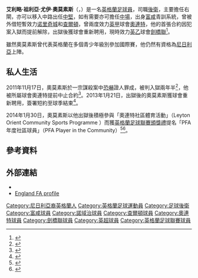{{noteta|G1=足球|G2=FAcup
|T=zh-hans:埃里奥特·奥莫祖西; zh-hk:艾利略·奧莫素斯;
|1=zh-hans:埃里奥特; zh-hk:艾利略;
|2=zh-hans:奥莫祖西; zh-hk:奧莫素斯;
|3=zh-hans:儒尼奥尔; zh-hk:祖利亞;
}}
{{Infobox football biography
| name =艾利略·奧莫素斯<br >''Elliott Omozusi''
| image = File:Elliott Omozusi 1.png
| image_size = 250
| caption = 
| fullname = Elliott Junior Uyi Omozusi<ref name="Search 1984 to 2006 – Birth, Marriage and Death indexes">{{cite web| title = Search 1984 to 2006 – Birth, Marriage and Death indexes| url = http://www.findmypast.com/post84BMDSearchStart.action?redef=0&searchType=B| publisher = Findmypast.com| accessdate = 11 January 2010| archive-date = 2015-07-02| archive-url = https://web.archive.org/web/20150702185047/http://www.findmypast.com/post84BMDSearchStart.action?redef=0&searchType=B| dead-url = no}}</ref><ref>{{citation|title=Omozusi, EJU (Elliott)|work=English National Football Archive}}</ref>
| birth_date = {{birth date and age|1988|12|15|df=y}}
| birth_place = [[英格蘭|英格蘭]][[Hackney_Central|哈克尼]]
| height = {{height|m=1.79}}
| position = [[後衛_(足球)|後衛]]
| currentclub = [[剑桥联足球俱乐部|劍橋聯]]
| clubnumber = TBA
| youthyears1 = {{0|000}}?–2006
| youthclubs1 = [[富勒姆足球俱乐部|富咸]]
| years1 = 2006–2010
| years2 = 2008–2009
| years3 = 2009–2010
| years4 = 2010–2011
| years5 = 2013–2015
| years6 = 2015–
| clubs1 = [[富勒姆足球俱乐部|富咸]]
| clubs2 = → [[诺里奇城足球俱乐部|诺里奇城]] 
| clubs3 = → [[查尔顿竞技足球俱乐部|查爾頓]] 
| clubs4 = [[莱顿东方足球俱乐部|奧連特]]
| clubs5 = [[莱顿东方足球俱乐部|奧連特]]
| clubs6 = [[剑桥联足球俱乐部|劍橋聯]]
| caps1 = 8
| goals1 = 0
| caps2 = 21
| goals2 = 0
| caps3 = 9
| goals3 = 0
| caps4 = 50
| goals4 = 0
| caps5 = 70
| goals5 = 0
| caps6 = 0
| goals6 = 0
| nationalyears1 = 2003
| nationalteam1 = [[英格蘭16歲以下足球代表隊|英格蘭U16]]
| nationalcaps1 = 1
| nationalgoals1 = 0
| nationalyears2 = 2004–2005
| nationalteam2 = [[英格蘭17歲以下足球代表隊|英格蘭U17]]
| nationalcaps2 = 11
| nationalgoals2 = 0
| nationalyears3 = 2006
| nationalteam3 = [[英格蘭18歲以下足球代表隊|英格蘭U18]]
| nationalcaps3 = 1
| nationalgoals3 = 0
| nationalyears4 = 2006–2007
| nationalteam4 = [[英格蘭19歲以下足球代表隊|英格蘭U19]]
| nationalcaps4 = 7
| nationalgoals4 = 0
| pcupdate = 20:44, 1 April 2015 (UTC)
| ntupdate = 12:14, 7 February 2012 (UTC)
}}
'''艾利略·祖利亞·尤伊·奧莫素斯'''（{{lang-en|'''Elliott Junior Uyi Omozusi'''}}，{{bd|1988年|12月15日|catidx=Omozusi, Elliott}}）是一名[[英格蘭|英格蘭]][[足球員|足球員]]，司職[[後衛_(足球)|後衛]]，主要擔任右閘，亦可以移入中路出任[[中堅|中堅]]，如有需要亦可擔任[[中場|中場]]，出身[[富勒姆足球俱乐部|富咸]]青訓系統，曾被外借短暫效力[[诺里奇城足球俱乐部|诺里奇城]]和[[查尔顿竞技足球俱乐部|查爾頓]]，曾兩度效力[[英甲|英甲]]球會[[莱顿东方足球俱乐部|奧連特]]，他的首張合約因犯案入獄而提前解除，出獄後獲球會重新聘用，現時效力[[英乙|英乙]]球會[[剑桥联足球俱乐部|劍橋聯]]<ref >{{citenews |language =en |url =http://www.bbc.com/sport/0/football/33118058 |title =Elliot Omozusi: Cambridge sign Leyton Orient defender |work =''[[BBC_Sport|BBC Sport]]'' |date =2015-06-12 |accessdate =2015-06-14 |archive-date =2015-09-24 |archive-url =https://web.archive.org/web/20150924224150/http://www.bbc.com/sport/0/football/33118058 |dead-url =no }}</ref >。

雖然奧莫素斯曾代表英格蘭在多個青少年級別參加國際賽，他仍然有資格為[[尼日利亞國家足球隊|尼日利亞]]上陣。

== 私人生活 ==
2011年11月17日，奧莫素斯於一宗謀殺案中[[恐嚇|恐嚇]]證人罪成，被判入獄兩年半<ref name="Footballer Elliot Omozusi convicted in gang killing intimidation case">{{cite news
 |title       = Footballer Elliot Omozusi convicted in gang killing intimidation case
 |url         = http://www.london24.com/news/court-crime/footballer_elliot_omozusi_convicted_in_gang_killing_intimidation_case_1_1129697
 |publisher   = London24
 |accessdate  = 12 December 2013
 |deadurl     = yes
 |archiveurl  = https://archive.is/20131212174619/http://www.london24.com/news/court-crime/footballer_elliot_omozusi_convicted_in_gang_killing_intimidation_case_1_1129697
 |archivedate = 2013年12月12日
}}</ref>，他被所屬球會奧連特提前中止合約<ref>{{cite news |url=http://www.leytonorient.com/page/NewsDetail/0,,10439~2525996,00.html |archiveurl=https://web.archive.org/web/20111227110732/http://www.leytonorient.com/page/NewsDetail/0,,10439~2525996,00.html |archivedate=2011年12月27日 |title=Elliot Omozusi – Club Statement |publisher=Leyton Orient F.C. |date=24 November 2011 |accessdate=12 December 2013 |deadurl=yes }}</ref>。2013年1月21日，出獄後的奧莫素斯獲球會重新聘用，簽署短約至球季結束<ref>{{citenews |language=en |url=http://www.bbc.com/sport/0/football/21124631 |title=Elliot Omozusi: Leyton Orient re-sign defender |work=''[[BBC_Sport|BBC Sport]]'' |date=2013-01-21 |accessdate=2015-04-21 |archive-date=2015-09-24 |archive-url=https://web.archive.org/web/20150924191846/http://www.bbc.com/sport/0/football/21124631 |dead-url=no }}</ref>。

2014年1月30日，奧莫素斯以他出獄後積極參與「奧連特社區體育活動」（Leyton Orient Community Sports Programme ）而獲[[英格蘭足球聯賽頒獎禮|英格蘭足球聯賽頒獎禮]]提名「PFA年度社區球員」（PFA Player in the Community）<ref>{{cite web |url=http://www.ilfordrecorder.co.uk/sport/sport-football/orient/orient_s_elliot_omozusi_nominated_for_football_league_award_1_3259805 |title=Orient’s Elliot Omozusi nominated for Football League Award |date=30 January 2014 |publisher=Ilford Recorder |accessdate=2015-04-21 |archive-date=2014-02-03 |archive-url=https://web.archive.org/web/20140203152943/http://www.ilfordrecorder.co.uk/sport/sport-football/orient/orient_s_elliot_omozusi_nominated_for_football_league_award_1_3259805 |dead-url=no }}</ref><ref>{{cite web |url=http://www.bbc.co.uk/sport/0/football/26531906 |title=Elliot Omozusi: Leyton Orient man on second chance after prison term |date=12 March 2014 |publisher=BBC Sport |accessdate=2015-04-21 |archive-date=2014-03-15 |archive-url=https://web.archive.org/web/20140315141032/http://www.bbc.co.uk/sport/0/football/26531906 |dead-url=no }}</ref>。

== 參考資料 ==
{{reflist}}

== 外部連結 ==
*{{soccerbase|id=44729|name=艾利略·奧莫素斯}}
*[http://www.thefa.com/England/All-Teams/Players.aspx?p=327584 England FA profile]

{{DEFAULTSORT:Omozusi, Elliott}}
[[Category:尼日利亞裔英格蘭人|Category:尼日利亞裔英格蘭人]]
[[Category:英格蘭足球運動員|Category:英格蘭足球運動員]]
[[Category:足球後衛|Category:足球後衛]]
[[Category:富咸球員|Category:富咸球員]]
[[Category:諾域治球員|Category:諾域治球員]]
[[Category:查爾頓球員|Category:查爾頓球員]]
[[Category:奧連特球員|Category:奧連特球員]]
[[Category:劍橋聯球員|Category:劍橋聯球員]]
[[Category:英超球員|Category:英超球員]]
[[Category:英格蘭足球聯賽球員|Category:英格蘭足球聯賽球員]]